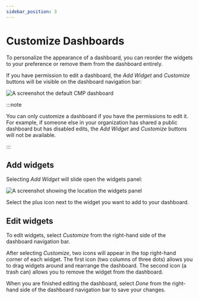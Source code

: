 ```yaml
---
sidebar_position: 3
---
```


# Customize Dashboards

To personalize the appearance of a dashboard, you can reorder the widgets to your preference or remove them from the dashboard entirely.

If you have permission to edit a dashboard, the _Add Widget_ and _Customize_ buttons will be visible on the dashboard navigation bar:

![A screenshot the default CMP dashboard](../../static/img/docs/cmp-dashboard.png)

:::note

You can only customize a dashboard if you have the permissions to edit it. For example, if someone else in your organization has shared a public dashboard but has disabled edits, the _Add Widget_ and _Customize_ buttons will not be available.

:::

## Add widgets

Selecting _Add Widget_ will slide open the widgets panel:

![A screenshot showing the location the widgets panel](../../static/img/docs/cmp-dashboard-add-widgets.png)

Select the plus icon next to the widget you want to add to your dashboard.

## Edit widgets

To edit widgets, select _Customize_ from the right-hand side of the dashboard navigation bar.

After selecting _Customize_, two icons will appear in the top right-hand corner of each widget. The first icon (two columns of three dots) allows you to drag widgets around and rearrange the dashboard. The second icon (a trash can) allows you to remove the widget from the dashboard.

When you are finished editing the dashboard, select _Done_ from the right-hand side of the dashboard navigation bar to save your changes.
